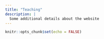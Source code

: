 ```yaml
---
title: "Teaching"
description: |
  Some additional details about the website
---
```


```r
knitr::opts_chunk$set(echo = FALSE)
```

